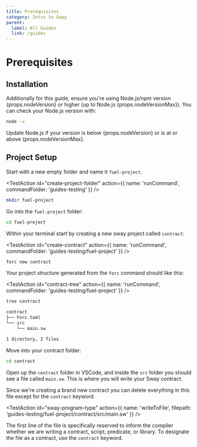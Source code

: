 ```yaml
---
title: Prerequisites
category: Intro to Sway
parent:
  label: All Guides
  link: /guides
---
```


# Prerequisites

## Installation

<TextImport
  file="../installation/index.mdx"
  comment="install_rust"
  commentType="{/*"
/>

<CodeImport
  file="../installation/index.mdx"
  comment="install_rust_command"
  commentType="{/*"
  lang="sh"
  trim="true"
/>

<TextImport
  file="../installation/index.mdx"
  comment="install_fuelup"
  commentType="{/*"
/>

<CodeImport
  file="../installation/index.mdx"
  comment="install_fuelup_command"
  commentType="{/*"
  lang="sh"
  trim="true"
/>

<TextImport
  file="../quickstart/building-a-smart-contract.mdx"
  comment="install_help"
  commentType="{/*"
/>

Additionally for this guide, ensure you're using Node.js/npm version {props.nodeVersion} or higher (up to Node.js {props.nodeVersionMax}).
You can check your Node.js version with:

```sh
node -v
```

Update Node.js if your version is below {props.nodeVersion} or is at or above {props.nodeVersionMax}.

## Project Setup

Start with a new empty folder and name it `fuel-project`.

<TestAction
id="create-project-folder"
action={{
  name: 'runCommand',
  commandFolder: 'guides-testing'
}}
/>

```sh
mkdir fuel-project
```

Go into the `fuel-project` folder:

```sh
cd fuel-project
```

Within your terminal start by creating a new sway project called `contract`:

<TestAction
id="create-contract"
action={{
  name: 'runCommand',
  commandFolder: 'guides-testing/fuel-project'
}}
/>

```sh
forc new contract
```

Your project structure generated from the `forc` command should like this:

<TestAction
id="contract-tree"
action={{
  name: 'runCommand',
  commandFolder: 'guides-testing/fuel-project'
}}
/>

```sh
tree contract
```

```sh
contract
├── Forc.toml
└── src
    └── main.sw

1 directory, 2 files
```

Move into your contract folder:

```sh
cd contract
```

Open up the `contract` folder in VSCode, and inside the `src` folder you should see a file called `main.sw`. This is where you will write your Sway contract.

Since we're creating a brand new contract you can delete everything in this file except for the `contract` keyword.

<TestAction
id="sway-program-type"
action={{
  name: 'writeToFile',
  filepath: 'guides-testing/fuel-project/contract/src/main.sw'
}}
/>

<CodeImport
  file="../../examples/intro-to-sway/contract/src/main.sw"
  comment="contract"
  commentType="//"
  lang="sway"
/>

The first line of the file is specifically reserved to inform the compiler whether we are writing a contract, script, predicate, or library. To designate the file as a contract, use the `contract` keyword.
